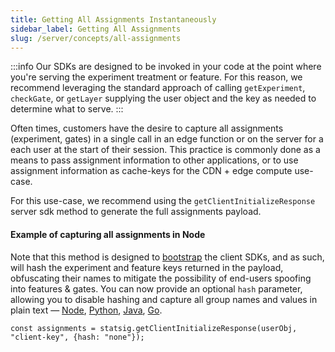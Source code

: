 ```yaml
---
title: Getting All Assignments Instantaneously
sidebar_label: Getting All Assignments
slug: /server/concepts/all-assignments
---
```


:::info
Our SDKs are designed to be invoked in your code at the point where you're serving the experiment treatment or feature. 
For this reason, we recommend leveraging the standard approach of calling `getExperiment`, `checkGate`, or `getLayer` supplying the user object and the key as needed to determine what to serve. 
:::

Often times, customers have the desire to capture all assignments (experiment, gates) in a single call in an edge function or on the server for a each user at the start of their session. This practice is commonly done as a means to pass assignment information to other applications, or to use assignment information as cache-keys for the CDN + edge compute use-case. 

For this use-case, we recommend using the `getClientInitializeResponse` server sdk method to generate the full assignments payload. 

#### Example of capturing all assignments in Node

Note that this method is designed to [bootstrap](/client/concepts/bootstrapping) the client SDKs, and as such, will hash the experiment and feature keys returned in the payload, obfuscating their names to mitigate the possibility of end-users spoofing into features &amp; gates. You can now provide an optional `hash` parameter, allowing you to disable hashing and capture all group names and values in plain text — [Node](https://github.com/statsig-io/node-js-server-sdk/blob/ea116142221c1aa83b46eff8b5f2292c8f8e2d54/src/StatsigServer.ts#L597), [Python](https://github.com/statsig-io/node-js-server-sdk/blob/ea116142221c1aa83b46eff8b5f2292c8f8e2d54/src/StatsigServer.ts#L597), [Java](https://github.com/statsig-io/java-server-sdk/blob/7443c357c78616142de9257af9e4c55c877ca700/src/main/kotlin/com/statsig/sdk/StatsigServer.kt#L83), [Go](https://github.com/statsig-io/go-sdk/blob/3d7edcbe468efb0fc7a04b0d10202243403dce5f/client.go#L282). 

```node
const assignments = statsig.getClientInitializeResponse(userObj, "client-key", {hash: "none"});
```

